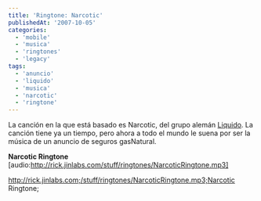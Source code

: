 ```yaml
---
title: 'Ringtone: Narcotic'
publishedAt: '2007-10-05'
categories:
  - 'mobile'
  - 'musica'
  - 'ringtones'
  - 'legacy'
tags:
  - 'anuncio'
  - 'liquido'
  - 'musica'
  - 'narcotic'
  - 'ringtone'
---
```


La canción en la que está basado es Narcotic, del grupo alemán [Liquido](http://www.liquido.de/). La canción tiene ya un tiempo, pero ahora a todo el mundo le suena por ser la música de un anuncio de seguros gasNatural.

**Narcotic Ringtone** \[audio:http://rick.jinlabs.com/stuff/ringtones/NarcoticRingtone.mp3]

http://rick.jinlabs.com;/stuff/ringtones/NarcoticRingtone.mp3;Narcotic Ringtone;
